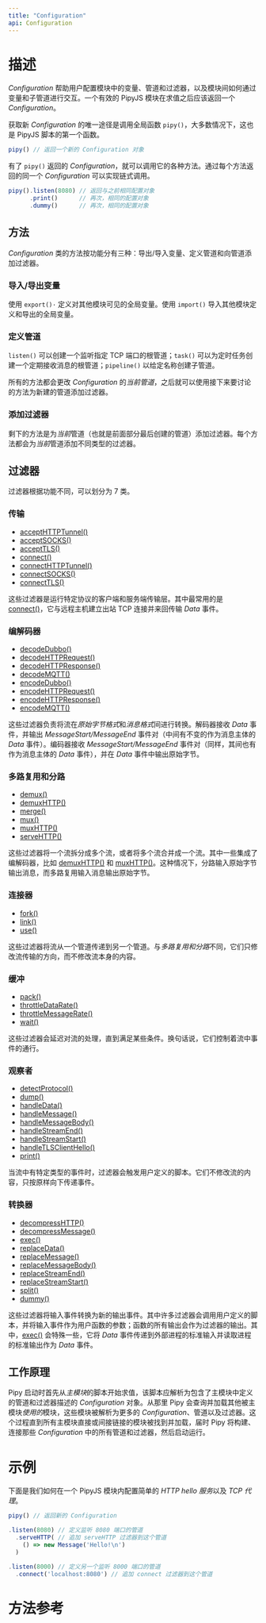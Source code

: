 ```yaml
---
title: "Configuration"
api: Configuration
---
```


# 描述

*Configuration* 帮助用户配置模块中的变量、管道和过滤器，以及模块间如何通过变量和子管道进行交互。一个有效的 PipyJS 模块在求值之后应该返回一个 *Configuration*。

获取新 *Configuration* 的唯一途径是调用全局函数 `pipy()`，大多数情况下，这也是 PipyJS 脚本的第一个函数。

```js
pipy() // 返回一个新的 Configuration 对象
```

有了 `pipy()` 返回的 *Configuration*，就可以调用它的各种方法。通过每个方法返回的同一个 *Configuration* 可以实现链式调用。

```js
pipy().listen(8080) // 返回与之前相同配置对象
      .print()      // 再次，相同的配置对象
      .dummy()      // 再次，相同的配置对象
```

## 方法

*Configuration* 类的方法按功能分有三种：导出/导入变量、定义管道和向管道添加过滤器。

### 导入/导出变量

使用 `export()·` 定义对其他模块可见的全局变量。使用 `import()` 导入其他模块定义和导出的全局变量。

### 定义管道

`listen()` 可以创建一个监听指定 TCP 端口的根管道；`task()` 可以为定时任务创建一个定期接收消息的根管道；`pipeline()` 以给定名称创建子管道。

所有的方法都会更改 *Configuration* 的*当前管道*，之后就可以使用接下来要讨论的方法为新建的管道添加过滤器。

### 添加过滤器

剩下的方法是为*当前*管道（也就是前面部分最后创建的管道）添加过滤器。每个方法都会为*当前*管道添加不同类型的过滤器。

## 过滤器

过滤器根据功能不同，可以划分为 7 类。

### 传输

  * [acceptHTTPTunnel()](/reference/api/Configuration/acceptHTTPTunnel)
  * [acceptSOCKS()](/reference/api/Configuration/acceptSOCKS)
  * [acceptTLS()](/reference/api/Configuration/acceptTLS)
  * [connect()](/reference/api/Configuration/connect)
  * [connectHTTPTunnel()](/reference/api/Configuration/connectHTTPTunnel)
  * [connectSOCKS()](/reference/api/Configuration/connectTLS)
  * [connectTLS()](/reference/api/Configuration/connectTLS)

  这些过滤器是运行特定协议的客户端和服务端传输层。其中最常用的是 [connect()](/reference/api/Configuration/connect)，它与远程主机建立出站 TCP 连接并来回传输 *Data* 事件。

### 编解码器

  * [decodeDubbo()](/reference/api/Configuration/decodeDubbo)
  * [decodeHTTPRequest()](/reference/api/Configuration/decodeHTTPRequest)
  * [decodeHTTPResponse()](/reference/api/Configuration/decodeHTTPResponse)
  * [decodeMQTT()](/reference/api/Configuration/decodeMQTT)
  * [encodeDubbo()](/reference/api/Configuration/decodeDubbo)
  * [encodeHTTPRequest()](/reference/api/Configuration/decodeHTTPRequest)
  * [encodeHTTPResponse()](/reference/api/Configuration/decodeHTTPResponse)
  * [encodeMQTT()](/reference/api/Configuration/encodeMQTT)

这些过滤器负责将流在*原始字节格式*和*消息格式*间进行转换。解码器接收 *Data* 事件，并输出 *MessageStart/MessageEnd* 事件对（中间有不变的作为消息主体的 *Data* 事件）。编码器接收 *MessageStart/MessageEnd* 事件对（同样，其间也有作为消息主体的 *Data* 事件），并在 *Data* 事件中输出原始字节。

### 多路复用和分路

* [demux()](/reference/api/Configuration/demux)
* [demuxHTTP()](/reference/api/Configuration/demuxHTTP)
* [merge()](/reference/api/Configuration/merge)
* [mux()](/reference/api/Configuration/mux)
* [muxHTTP()](/reference/api/Configuration/muxHTTP)
* [serveHTTP()](/reference/api/Configuration/serveHTTP)

这些过滤器将一个流拆分成多个流，或者将多个流合并成一个流。其中一些集成了编解码器，比如 [demuxHTTP()](/reference/api/Configuration/demuxHTTP) 和 [muxHTTP()](/reference/api/Configuration/muxHTTP)。这种情况下，分路输入原始字节输出消息，而多路复用输入消息输出原始字节。

### 连接器

* [fork()](/reference/api/Configuration/link)
* [link()](/reference/api/Configuration/link)
* [use()](/reference/api/Configuration/use)

这些过滤器将流从一个管道传递到另一个管道。与*多路复用和分路*不同，它们只修改流传输的方向，而不修改流本身的内容。

### 缓冲

* [pack()](/reference/api/Configuration/pack)
* [throttleDataRate()](/reference/api/Configuration/throttleDataRate)
* [throttleMessageRate()](/reference/api/Configuration/throttleMessageRate)
* [wait()](/reference/api/Configuration/wait)

这些过滤器会延迟对流的处理，直到满足某些条件。换句话说，它们控制着流中事件的通行。

### 观察者

* [detectProtocol()](/reference/api/Configuration/detectProtocol)
* [dump()](/reference/api/Configuration/dump)
* [handleData()](/reference/api/Configuration/handleData)
* [handleMessage()](/reference/api/Configuration/handleMessage)
* [handleMessageBody()](/reference/api/Configuration/handleMessageBody)
* [handleStreamEnd()](/reference/api/Configuration/handleStreamEnd)
* [handleStreamStart()](/reference/api/Configuration/handleStreamStart)
* [handleTLSClientHello()](/reference/api/Configuration/handleTLSClientHello)
* [print()](/reference/api/Configuration/print)

当流中有特定类型的事件时，过滤器会触发用户定义的脚本。它们不修改流的内容，只按原样向下传递事件。

### 转换器

* [decompressHTTP()](/reference/api/Configuration/decompressHTTP)
* [decompressMessage()](/reference/api/Configuration/decompressMessage)
* [exec()](/reference/api/Configuration/exec)
* [replaceData()](/reference/api/Configuration/replaceData)
* [replaceMessage()](/reference/api/Configuration/replaceMessage)
* [replaceMessageBody()](/reference/api/Configuration/replaceMessageBody)
* [replaceStreamEnd()](/reference/api/Configuration/replaceStreamEnd)
* [replaceStreamStart()](/reference/api/Configuration/replaceStreamStart)
* [split()](/reference/api/Configuration/split)
* [dummy()](/reference/api/Configuration/dummy)

这些过滤器将输入事件转换为新的输出事件。其中许多过滤器会调用用户定义的脚本，并将输入事件作为用户函数的参数；函数的所有输出会作为过滤器的输出。其中，[exec()](/reference/api/Configuration/exec) 会特殊一些，它将 *Data* 事件传递到外部进程的标准输入并读取进程的标准输出作为 *Data* 事件。

## 工作原理

Pipy 启动时首先从*主模块*的脚本开始求值，该脚本应解析为包含了主模块中定义的管道和过滤器描述的 *Configuration* 对象。从那里 Pipy 会查询并加载其他被主模块*使用的*模块，这些模块被解析为更多的 *Configuration*、管道以及过滤器。这个过程直到所有主模块直接或间接链接的模块被找到并加载，届时 Pipy 将构建、连接那些 *Configuration* 中的所有管道和过滤器，然后启动运行。

# 示例

下面是我们如何在一个 PipyJS 模块内配置简单的 *HTTP hello 服务*以及 *TCP 代理*。

```js
pipy() // 返回新的 Configuration

.listen(8080) // 定义监听 8080 端口的管道
  .serveHTTP( // 追加 serveHTTP 过滤器到这个管道
    () => new Message('Hello!\n')
  )

.listen(8000) // 定义另一个监听 8000 端口的管道
  .connect('localhost:8080') // 追加 connect 过滤器到这个管道
```

# 方法参考

<Methods/>
